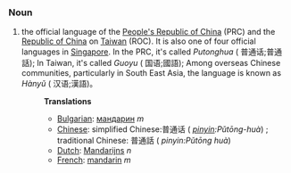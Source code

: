 ===Noun===

# the official language of the [[People's Republic of China]] (PRC) and the [[Republic of China]] on [[Taiwan]] (ROC). It is also one of four official languages in [[Singapore]]. In the PRC, it's called ''Putonghua'' ( 普通话;普通話); In Taiwan, it's called ''Guoyu'' ( 国语;國語); Among overseas Chinese communities, particularly in South East Asia, the language is known as ''Hànyǔ'' ( 汉语;漢語)。
#:
#:'''Translations'''
#:*[[Bulgarian]]: [[мандарин]] ''m''
#:*[[Chinese]]: simplified Chinese:普通话 ( ''[[pinyin]]:Pǔtōng-huà'') ; traditional Chinese: 普通話 ( ''pinyin:Pǔtōng huà'')
#:*[[Dutch]]: [[Mandarijns]] ''n''
#:*[[French]]: [[mandarin]] ''m''